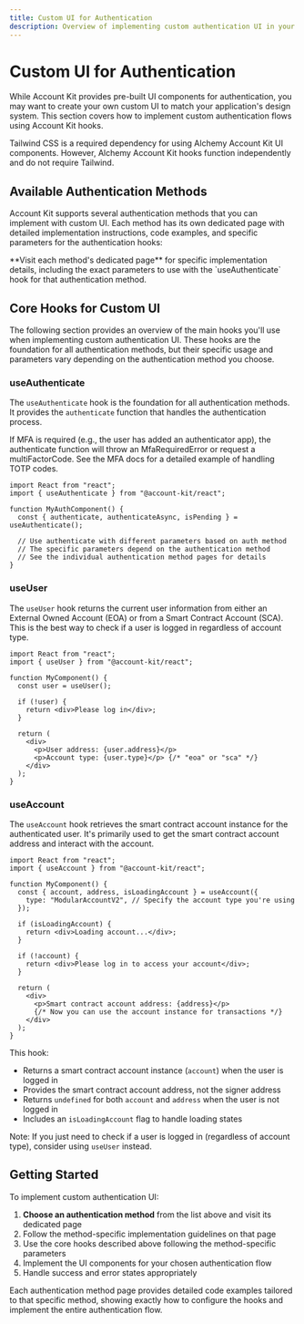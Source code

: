 ```yaml
---
title: Custom UI for Authentication
description: Overview of implementing custom authentication UI in your React app
---
```


# Custom UI for Authentication

While Account Kit provides pre-built UI components for authentication, you may want to create your own custom UI to match your application's design system. This section covers how to implement custom authentication flows using Account Kit hooks.

<Tip>
  Tailwind CSS is a required dependency for using Alchemy Account Kit UI
  components. However, Alchemy Account Kit hooks function independently and do
  not require Tailwind.
</Tip>

## Available Authentication Methods

Account Kit supports several authentication methods that you can implement with custom UI. Each method has its own dedicated page with detailed implementation instructions, code examples, and specific parameters for the authentication hooks:

<Markdown src="./shared/authentication-methods.mdx" />

<Info>
  **Visit each method's dedicated page** for specific implementation details,
  including the exact parameters to use with the `useAuthenticate` hook for that
  authentication method.
</Info>

## Core Hooks for Custom UI

The following section provides an overview of the main hooks you'll use when implementing custom authentication UI. These hooks are the foundation for all authentication methods, but their specific usage and parameters vary depending on the authentication method you choose.

### useAuthenticate

The `useAuthenticate` hook is the foundation for all authentication methods. It provides the `authenticate` function that handles the authentication process.

<Tip>
  If MFA is required (e.g., the user has added an authenticator app), the
  authenticate function will throw an MfaRequiredError or request a
  multiFactorCode. See the MFA docs for a detailed example of handling TOTP
  codes.
</Tip>

```tsx twoslash
import React from "react";
import { useAuthenticate } from "@account-kit/react";

function MyAuthComponent() {
  const { authenticate, authenticateAsync, isPending } = useAuthenticate();

  // Use authenticate with different parameters based on auth method
  // The specific parameters depend on the authentication method
  // See the individual authentication method pages for details
}
```

### useUser

The `useUser` hook returns the current user information from either an External Owned Account (EOA) or from a Smart Contract Account (SCA). This is the best way to check if a user is logged in regardless of account type.

```tsx twoslash
import React from "react";
import { useUser } from "@account-kit/react";

function MyComponent() {
  const user = useUser();

  if (!user) {
    return <div>Please log in</div>;
  }

  return (
    <div>
      <p>User address: {user.address}</p>
      <p>Account type: {user.type}</p> {/* "eoa" or "sca" */}
    </div>
  );
}
```

### useAccount

The `useAccount` hook retrieves the smart contract account instance for the authenticated user. It's primarily used to get the smart contract account address and interact with the account.

```tsx twoslash
import React from "react";
import { useAccount } from "@account-kit/react";

function MyComponent() {
  const { account, address, isLoadingAccount } = useAccount({
    type: "ModularAccountV2", // Specify the account type you're using
  });

  if (isLoadingAccount) {
    return <div>Loading account...</div>;
  }

  if (!account) {
    return <div>Please log in to access your account</div>;
  }

  return (
    <div>
      <p>Smart contract account address: {address}</p>
      {/* Now you can use the account instance for transactions */}
    </div>
  );
}
```

This hook:

- Returns a smart contract account instance (`account`) when the user is logged in
- Provides the smart contract account address, not the signer address
- Returns `undefined` for both `account` and `address` when the user is not logged in
- Includes an `isLoadingAccount` flag to handle loading states

Note: If you just need to check if a user is logged in (regardless of account type), consider using `useUser` instead.

## Getting Started

To implement custom authentication UI:

1. **Choose an authentication method** from the list above and visit its dedicated page
2. Follow the method-specific implementation guidelines on that page
3. Use the core hooks described above following the method-specific parameters
4. Implement the UI components for your chosen authentication flow
5. Handle success and error states appropriately

Each authentication method page provides detailed code examples tailored to that specific method, showing exactly how to configure the hooks and implement the entire authentication flow.
